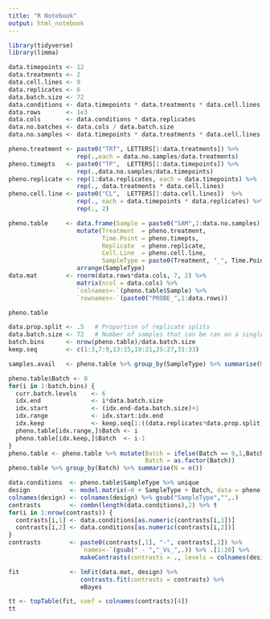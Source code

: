 ```yaml
---
title: "R Notebook"
output: html_notebook
---
```


```r
library(tidyverse)
library(limma)
```


```r
data.timepoints <- 12
data.treatments <- 2
data.cell.lines <- 9
data.replicates <- 6
data.batch.size <- 72
data.conditions <- data.timepoints * data.treatments * data.cell.lines
data.rows       <- 1e3
data.cols       <- data.conditions * data.replicates
data.no.batches <- data.cols / data.batch.size
data.no.samples <- data.timepoints * data.treatments * data.cell.lines * data.replicates

pheno.treatment <- paste0("TRT", LETTERS[1:data.treatments]) %>% 
                   rep(.,each = data.no.samples/data.treatments)
pheno.timepts   <- paste0("TP",  LETTERS[1:data.timepoints]) %>% 
                   rep(.,data.no.samples/data.timepoints)
pheno.replicate <- rep(1:data.replicates, each = data.timepoints) %>% 
                   rep(., data.treatments * data.cell.lines)
pheno.cell.line <- paste0("CL",  LETTERS[1:data.cell.lines])  %>% 
                   rep(., each = data.timepoints * data.replicates) %>% 
                   rep(., 2)

pheno.table     <- data.frame(Sample = paste0("SAM",1:data.no.samples)) %>% 
                   mutate(Treatment  = pheno.treatment,
                          Time.Point = pheno.timepts,
                          Replicate  = pheno.replicate,
                          Cell.Line  = pheno.cell.line,
                          SampleType = paste0(Treatment, "_", Time.Point, "_", Cell.Line)) %>% 
                   arrange(SampleType)
data.mat        <- rnorm(data.rows*data.cols, 7, 2) %>% 
                   matrix(ncol = data.cols) %>% 
                   `colnames<-`(pheno.table$Sample) %>% 
                   `rownames<-`(paste0("PROBE_",1:data.rows))

pheno.table
```


```r
data.prop.split <- .5   # Proportion of replicate splits
data.batch.size <- 72   # Number of samples that can be ran on a single run
batch.bins      <- nrow(pheno.table)/data.batch.size
keep.seq        <- c(1:3,7:9,13:15,19:21,25:27,31:33)

samples.avail   <- pheno.table %>% group_by(SampleType) %>% summarise(N = n())

pheno.table$Batch <- 0
for(i in 1:batch.bins) {
  curr.batch.levels    <- 6
  idx.end              <- i*data.batch.size
  idx.start            <- (idx.end-data.batch.size)+1
  idx.range            <- idx.start:idx.end
  idx.keep             <- keep.seq[1:((data.replicates*data.prop.split)*curr.batch.levels)] + idx.start - 1
  pheno.table[idx.range,]$Batch <- i
  pheno.table[idx.keep,]$Batch  <- i-1
}
pheno.table <- pheno.table %>% mutate(Batch = ifelse(Batch == 0,1,Batch),
                                      Batch = as.factor(Batch))
pheno.table %>% group_by(Batch) %>% summarise(N = n())
```



```r
data.conditions  <- pheno.table$SampleType %>% unique
design           <- model.matrix(~0 + SampleType + Batch, data = pheno.table)
colnames(design) <- colnames(design) %>% gsub("SampleType","",.)
contrasts        <- combn(length(data.conditions),2) %>% t
for(i in 1:nrow(contrasts)) {
  contrasts[i,1] <- data.conditions[as.numeric(contrasts[i,1])]
  contrasts[i,2] <- data.conditions[as.numeric(contrasts[i,2])]
}
contrasts        <- paste0(contrasts[,1], "-", contrasts[,2]) %>% 
                    `names<-`(gsub(" - ","_Vs_",.)) %>% .[1:20] %>% 
                    makeContrasts(contrasts = ., levels = colnames(design))

fit              <- lmFit(data.mat, design) %>% 
                    contrasts.fit(contrasts = contrasts) %>% 
                    eBayes
```



```r
tt <- topTable(fit, coef = colnames(contrasts)[4])
tt
```

